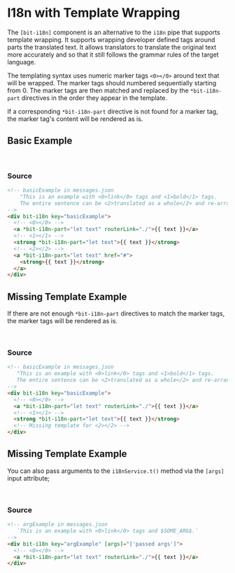 

<Meta of={stories} />

# I18n with Template Wrapping

The `[bit-i18n]` component is an alternative to the `i18n` pipe that supports template wrapping. It
supports wrapping developer defined tags around parts the translated text. It allows translators to
translate the original text more accurately and so that it still follows the grammar rules of the
target language.

The templating syntax uses numeric marker tags `<0></0>` around text that will be wrapped. The
marker tags should numbered sequentially starting from 0. The marker tags are then matched and
replaced by the `*bit-i18n-part` directives in the order they appear in the template.

If a corresponding `*bit-i18n-part` directive is not found for a marker tag, the marker tag's
content will be rendered as is.

## Basic Example

<Story of={stories.Basic} />

<br />

### Source

```html
<!-- basicExample in messages.json
    "This is an example with <0>link</0> tags and <1>bold</1> tags.
    The entire sentence can be <2>translated as a whole</2> and re-arranged according to each language's grammar rules."
-->
<div bit-i18n key="basicExample">
  <!-- <0></0> -->
  <a *bit-i18n-part="let text" routerLink="./">{{ text }}</a>
  <!-- <1></1> -->
  <strong *bit-i18n-part="let text">{{ text }}</strong>
  <!-- <2></2> -->
  <a *bit-i18n-part="let text" href="#">
    <strong>{{ text }}</strong>
  </a>
</div>
```

## Missing Template Example

If there are not enough `*bit-i18n-part` directives to match the marker tags, the marker tags will
be rendered as is.

<Story of={stories.MissingTemplate} />

<br />

### Source

```html
<!-- basicExample in messages.json
   "This is an example with <0>link</0> tags and <1>bold</1> tags.
   The entire sentence can be <2>translated as a whole</2> and re-arranged according to each language's grammar rules."
-->
<div bit-i18n key="basicExample">
  <!-- <0></0> -->
  <a *bit-i18n-part="let text" routerLink="./">{{ text }}</a>
  <!-- <1></1> -->
  <strong *bit-i18n-part="let text">{{ text }}</strong>
  <!-- Missing template for <2></2> -->
</div>
```

## Missing Template Example

You can also pass arguments to the `i18nService.t()` method via the `[args]` input attribute;

<Story of={stories.ArgsExample} />

<br />

### Source

```html
<!-- argExample in messages.json
   `This is an example with <0>link</0> tags and $SOME_ARG$.`
-->
<div bit-i18n key="argExample" [args]="['passed args']">
  <!-- <0></0> -->
  <a *bit-i18n-part="let text" routerLink="./">{{ text }}</a>
</div>
```
